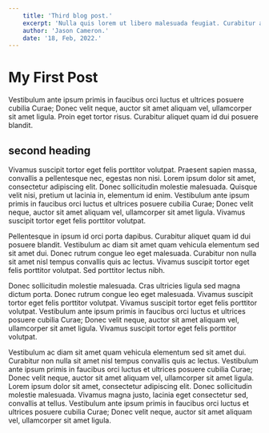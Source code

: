 ```yaml
---
    title: 'Third blog post.'
    excerpt: 'Nulla quis lorem ut libero malesuada feugiat. Curabitur arcu erat.'
    author: 'Jason Cameron.'
    date: '18, Feb, 2022.'
---
```


# My First Post

Vestibulum ante ipsum primis in faucibus orci luctus et ultrices posuere cubilia Curae; Donec velit neque, auctor sit amet aliquam vel, ullamcorper sit amet ligula. Proin eget tortor risus. Curabitur aliquet quam id dui posuere blandit.

## second heading

Vivamus suscipit tortor eget felis porttitor volutpat. Praesent sapien massa, convallis a pellentesque nec, egestas non nisi. Lorem ipsum dolor sit amet, consectetur adipiscing elit. Donec sollicitudin molestie malesuada. Quisque velit nisi, pretium ut lacinia in, elementum id enim. Vestibulum ante ipsum primis in faucibus orci luctus et ultrices posuere cubilia Curae; Donec velit neque, auctor sit amet aliquam vel, ullamcorper sit amet ligula. Vivamus suscipit tortor eget felis porttitor volutpat.

Pellentesque in ipsum id orci porta dapibus. Curabitur aliquet quam id dui posuere blandit. Vestibulum ac diam sit amet quam vehicula elementum sed sit amet dui. Donec rutrum congue leo eget malesuada. Curabitur non nulla sit amet nisl tempus convallis quis ac lectus. Vivamus suscipit tortor eget felis porttitor volutpat. Sed porttitor lectus nibh.

Donec sollicitudin molestie malesuada. Cras ultricies ligula sed magna dictum porta. Donec rutrum congue leo eget malesuada. Vivamus suscipit tortor eget felis porttitor volutpat. Vivamus suscipit tortor eget felis porttitor volutpat. Vestibulum ante ipsum primis in faucibus orci luctus et ultrices posuere cubilia Curae; Donec velit neque, auctor sit amet aliquam vel, ullamcorper sit amet ligula. Vivamus suscipit tortor eget felis porttitor volutpat.

Vestibulum ac diam sit amet quam vehicula elementum sed sit amet dui. Curabitur non nulla sit amet nisl tempus convallis quis ac lectus. Vestibulum ante ipsum primis in faucibus orci luctus et ultrices posuere cubilia Curae; Donec velit neque, auctor sit amet aliquam vel, ullamcorper sit amet ligula. Lorem ipsum dolor sit amet, consectetur adipiscing elit. Donec sollicitudin molestie malesuada. Vivamus magna justo, lacinia eget consectetur sed, convallis at tellus. Vestibulum ante ipsum primis in faucibus orci luctus et ultrices posuere cubilia Curae; Donec velit neque, auctor sit amet aliquam vel, ullamcorper sit amet ligula.